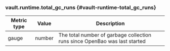 ### vault.runtime.total_gc_runs {#vault-runtime-total_gc_runs}

Metric type | Value   | Description
----------- | ------- | -----------
gauge       | number  | The total number of garbage collection runs since OpenBao was last started

